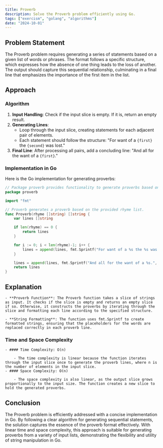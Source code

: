 ```yaml
---
title: Proverb
description: Solve the Proverb problem efficiently using Go.
tags: ["exercism", "golang", "algorithms"]
date: "2024-10-01"
---
```


## Problem Statement

The Proverb problem requires generating a series of statements based on a given list of words or phrases. The format follows a specific structure, which expresses how the absence of one thing leads to the loss of another. The output should capture this sequential relationship, culminating in a final line that emphasizes the importance of the first item in the list.

## Approach

### Algorithm

1. **Input Handling**: Check if the input slice is empty. If it is, return an empty result.
2. **Generating Lines**:
   - Loop through the input slice, creating statements for each adjacent pair of elements.
   - Each statement should follow the structure: "For want of a ``{first}`` the ``{second}`` was lost."
3. **Final Line**: After processing all pairs, add a concluding line: "And all for the want of a ``{first}``."

### Implementation in Go

Here is the Go implementation for generating proverbs:

```go
// Package proverb provides functionality to generate proverbs based on a list of words.
package proverb

import "fmt"

// Proverb generates a proverb based on the provided rhyme list.
func Proverb(rhyme []string) []string {
	var lines []string

	if len(rhyme) == 0 {
		return lines
	}

	for i := 0; i < len(rhyme)-1; i++ {
		lines = append(lines, fmt.Sprintf("For want of a %s the %s was lost.", rhyme[i], rhyme[i+1]))
	}

	lines = append(lines, fmt.Sprintf("And all for the want of a %s.", rhyme[0]))
	return lines
}
```



## Explanation

    - **Proverb Function**: The Proverb function takes a slice of strings as input. It checks if the slice is empty and returns an empty slice if so. Otherwise, it constructs the proverbs by iterating through the slice and formatting each line according to the specified structure.

    - **String Formatting**: The function uses fmt.Sprintf to create formatted strings, ensuring that the placeholders for the words are replaced correctly in each proverb line.

### Time and Space Complexity
    - #### Time Complexity: O(n)

    	- The time complexity is linear because the function iterates through the input slice once to generate the proverb lines, where n is the number of elements in the input slice.
    - #### Space Complexity: O(n)

		- The space complexity is also linear, as the output slice grows proportionally to the input size. The function creates a new slice to hold the generated proverbs.

## Conclusion
The Proverb problem is efficiently addressed with a concise implementation in Go. By following a clear algorithm for generating sequential statements, the solution captures the essence of the proverb format effectively. With linear time and space complexity, this approach is suitable for generating proverbs from a variety of input lists, demonstrating the flexibility and utility of string manipulation in Go.